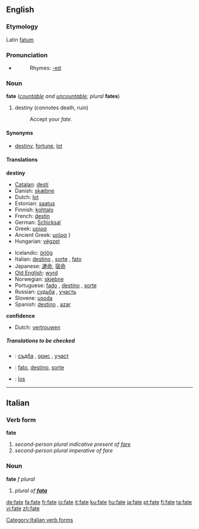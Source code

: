 ==English==

===Etymology===
Latin [[fatum]]

===Pronunciation===
*{{audio|en-us-fate.ogg|Audio (US)}}
*:Rhymes: [[Rhymes:English:-eɪt|-eɪt]]

===Noun===
'''fate''' (''[[countable]] and [[uncountable]]; plural'' '''fates''')

# destiny (connotes death, ruin)
#:Accept your ''fate''.

====Synonyms====
*[[destiny]], [[fortune]], [[lot]]

====Translations====
'''destiny'''
{{top}}
*[[Catalan]]: [[destí]] {{m}}
*Danish: [[skæbne]] {{c}}
*Dutch: [[lot]] {{n}}
*Estonian: [[saatus]]
*Finnish: [[kohtalo]]
*French: [[destin]] {{m}}
*German: [[Schicksal]] {{n}}
*Greek: [[μοίρα]] {{f}}
*Ancient Greek: [[μοῖρα]] {{f}}}
*Hungarian: [[végzet]]
{{mid}}
*Icelandic: [[örlög]] {{npl}}
*Italian: [[destino]] {{m}}, [[sorte]] {{f}}, [[fato]] {{m}}
*Japanese: [[運命]], [[宿命]]
*[[Old English]]: [[wyrd]] {{g|Old English}}
*Norwegian: [[skjebne]] {{m}}
*Portuguese: [[fado#Portuguese|fado]] {{m}}, [[destino#Portuguese|destino]] {{m}}, [[sorte#Portuguese|sorte]] {{f}}
*Russian: [[судьба]] {{f}}, [[участь]] {{f}}
*Slovene: [[usoda]] {{f}}
*Spanish: [[destino#Spanish|destino]] {{m}}, [[azar]] {{m}}
{{bottom}}

'''confidence'''
{{top}}
*Dutch: [[vertrouwen]] {{n}}
{{mid}}
{{bottom}}

=====Translations to be checked=====
<!--Remove this section once all of the translations below have been moved into
the tables above.-->
{{checktrans}}

*{{ttbc|Bulgarian}}: [[съдба#Bulgarian|съдба]] {{f}}, [[орис#Bulgarian|орис]] {{f}}, [[участ#Bulgarian|участ]] {{f}}
*{{ttbc|Interlingua}}: [[fato]], [[destino#Interlingua|destino]], [[sorte#Interlingua|sorte]]
*{{ttbc|Polish}}: [[los#Polish|los]] {{m}}

----

==Italian==
===Verb form===
'''fate'''

#''second-person plural indicative present of [[fare]]''
#''second-person plural imperative of fare''
[[Category:Italian verb forms]]
===Noun===
'''fate''' ''f plural''

#''plural of '''[[fata]]'''''

[[de:fate]]
[[fa:fate]]
[[fr:fate]]
[[io:fate]]
[[it:fate]]
[[ku:fate]]
[[hu:fate]]
[[ja:fate]]
[[pt:fate]]
[[fi:fate]]
[[ta:fate]]
[[vi:fate]]
[[zh:fate]]